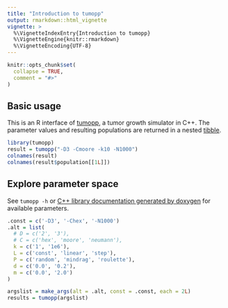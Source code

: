 ```yaml
---
title: "Introduction to tumopp"
output: rmarkdown::html_vignette
vignette: >
  %\VignetteIndexEntry{Introduction to tumopp}
  %\VignetteEngine{knitr::rmarkdown}
  %\VignetteEncoding{UTF-8}
---
```


```r
knitr::opts_chunk$set(
  collapse = TRUE,
  comment = "#>"
)
```

## Basic usage

This is an R interface of [tumopp](https://github.com/heavywatal/tumopp),
a tumor growth simulator in C++.
The parameter values and resulting populations are returned in a nested [tibble](https://tibble.tidyverse.org/).

```r
library(tumopp)
result = tumopp("-D3 -Cmoore -k10 -N1000")
colnames(result)
colnames(result$population[[1L]])
```

## Explore parameter space

See `tumopp -h` or
[C++ library documentation generated by doxygen](https://heavywatal.github.io/tumopp/group__params.html)
for available parameters.

```r
.const = c('-D3', '-Chex', '-N1000')
.alt = list(
  # D = c('2', '3'),
  # C = c('hex', 'moore', 'neumann'),
  k = c('1', '1e6'),
  L = c('const', 'linear', 'step'),
  P = c('random', 'mindrag', 'roulette'),
  d = c('0.0', '0.2'),
  m = c('0.0', '2.0')
)

argslist = make_args(alt = .alt, const = .const, each = 2L)
results = tumopp(argslist)
```
